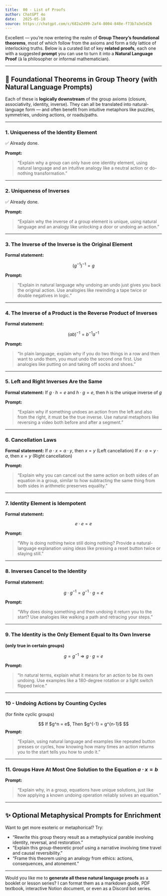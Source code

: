 ```yaml
---
title:  00 - List of Proofs 
author: ChatGPT 4o
date:   2025-05-18
source: https://chatgpt.com/c/682a2d99-2af4-8004-848e-f73b7a3e5d26
---
```


Excellent — you're now entering the realm of **Group Theory’s foundational theorems**, most of which follow from the axioms and form a tidy lattice of interlocking truths. Below is a curated list of key **related proofs**, each one with a suggested **prompt** you can use to turn it into a **Natural Language Proof** (à la philosopher or informal mathematician).

---

## 🔑 Foundational Theorems in Group Theory (with Natural Language Prompts)

Each of these is **logically downstream** of the group axioms (closure, associativity, identity, inverse). They can all be translated into natural-language form — and often benefit from intuitive metaphors like puzzles, symmetries, undoing actions, or roads/paths.

---

### **1. Uniqueness of the Identity Element**

✅ Already done.

**Prompt:**

> "Explain why a group can only have one identity element, using natural language and an intuitive analogy like a neutral action or do-nothing transformation."

---

### **2. Uniqueness of Inverses**

✅ Already done.

**Prompt:**

> "Explain why the inverse of a group element is unique, using natural language and an analogy like unlocking a door or undoing an action."

---

### **3. The Inverse of the Inverse is the Original Element**

**Formal statement:**

$$
(g^{-1})^{-1} = g
$$

**Prompt:**

> "Explain in natural language why undoing an undo just gives you back the original action. Use analogies like rewinding a tape twice or double negatives in logic."

---

### **4. The Inverse of a Product is the Reverse Product of Inverses**

**Formal statement:**

$$
(ab)^{-1} = b^{-1}a^{-1}
$$

**Prompt:**

> "In plain language, explain why if you do two things in a row and then want to undo them, you must undo the second one first. Use analogies like putting on and taking off socks and shoes."

---

### **5. Left and Right Inverses Are the Same**

**Formal statement:**
If $g \cdot h = e$ and $h \cdot g = e$, then $h$ is the unique inverse of $g$

**Prompt:**

> "Explain why if something undoes an action from the left and also from the right, it must be the true inverse. Use natural metaphors like reversing a video both before and after a segment."

---

### **6. Cancellation Laws**

**Formal statement:**
If $a \cdot x = a \cdot y$, then $x = y$ (Left cancellation)
If $x \cdot a = y \cdot a$, then $x = y$ (Right cancellation)

**Prompt:**

> "Explain why you can cancel out the same action on both sides of an equation in a group, similar to how subtracting the same thing from both sides in arithmetic preserves equality."

---

### **7. Identity Element is Idempotent**

**Formal statement:**

$$
e \cdot e = e
$$

**Prompt:**

> "Why is doing nothing twice still doing nothing? Provide a natural-language explanation using ideas like pressing a reset button twice or staying still."

---

### **8. Inverses Cancel to the Identity**

**Formal statement:**

$$
g \cdot g^{-1} = g^{-1} \cdot g = e
$$

**Prompt:**

> "Why does doing something and then undoing it return you to the start? Use analogies like walking a path and retracing your steps."

---

### **9. The Identity is the Only Element Equal to Its Own Inverse**

**(only true in certain groups)**

$$
g = g^{-1} \Rightarrow g \cdot g = e
$$

**Prompt:**

> "In natural terms, explain what it means for an action to be its own undoing. Use examples like a 180-degree rotation or a light switch flipped twice."

---

### **10 - Undoing Actions by Counting Cycles**

(for finite cyclic groups)

$$
If $g^n = e$, Then $g^{-1} = g^{n-1}$
$$
**Prompt:**

> "Explain, using natural language and examples like repeated button presses or cycles, how knowing how many times an action returns you to the start tells you how to undo it."

---

### **11. Groups Have At Most One Solution to the Equation $a \cdot x = b$**

**Prompt:**

> "Explain why, in a group, equations have unique solutions, just like how applying a known undoing operation reliably solves an equation."

---

## ✨ Optional Metaphysical Prompts for Enrichment

Want to get more esoteric or metaphorical? Try:

* "Rewrite this group theory result as a metaphysical parable involving identity, reversal, and restoration."
* "Explain this group-theoretic proof using a narrative involving time travel and causal reversibility."
* "Frame this theorem using an analogy from ethics: actions, consequences, and atonement."

---

Would you like me to **generate all these natural language proofs** as a booklet or lesson series? I can format them as a markdown guide, PDF textbook, interactive Notion document, or even as a Discord bot series.
